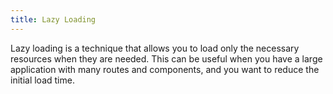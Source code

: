 ---
title: Lazy Loading
---

Lazy loading is a technique that allows you to load only the necessary resources when they are needed.
This can be useful when you have a large application with many routes and components, and you want to reduce the initial load time.